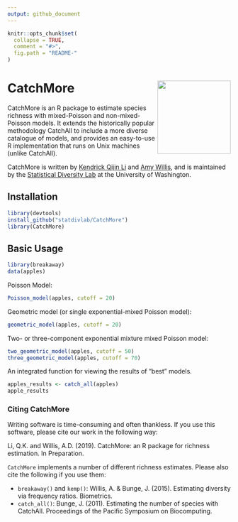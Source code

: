```yaml
---
output: github_document
---
```


```r
knitr::opts_chunk$set(
  collapse = TRUE,
  comment = "#>",
  fig.path = "README-"
)
```

# CatchMore <img src="docs/catchmore.png" align="right" width="165px"/>



CatchMore is an R package to estimate species richness with mixed-Poisson and non-mixed-Poisson models. It extends the historically popular methodology CatchAll to include a more diverse catalogue of models, and provides an easy-to-use R implementation that runs on Unix machines (unlike CatchAll). 

CatchMore is written by [Kendrick Qijin Li](http://students.washington.edu/qijunl2/) and [Amy Willis](http://statisticaldiversitylab.com/team/amy-willis), and is maintained by the [Statistical Diversity Lab](http://statisticaldiversitylab.com/) at the University of Washington. 



## Installation ##


```r
library(devtools)
install_github("statdivlab/CatchMore")
library(CatchMore)
```

## Basic Usage ##


```r
library(breakaway)
data(apples)
```

Poisson Model:
```r
Poisson_model(apples, cutoff = 20)
```

Geometric model (or single exponential-mixed Poisson model):
```r
geometric_model(apples, cutoff = 20)
```

Two- or three-component exponential mixture mixed Poisson model:
```r
two_geometric_model(apples, cutoff = 50)
three_geometric_model(apples, cutoff = 70)
```

An integrated function for viewing the results of "best" models.

```r 
apples_results <- catch_all(apples)
apple_results
```


### Citing CatchMore

Writing software is time-consuming and often thankless. If you use this software, please cite our work in the following way:

Li, Q.K. and Willis, A.D. (2019). CatchMore: an R package for richness estimation. In Preparation. 

`CatchMore` implements a number of different richness estimates. Please also cite the following if you use them:

  - `breakaway()` and `kemp()`: Willis, A. & Bunge, J. (2015).
    Estimating diversity via frequency ratios. Biometrics.
  - `catch_all()`: Bunge, J. (2011).
  Estimating the number of species with CatchAll. Proceedings of the Pacific Symposium on Biocomputing.
  